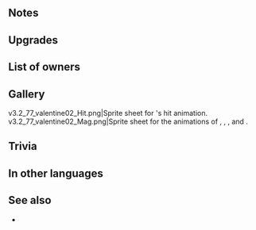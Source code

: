 {{SkillPage Tabs}}{{Weapon Infobox
|tagid=SID_青の花かご＋
|weaponType=Blue Tome
|might=12
|range=2
|effect=If unit is adjacent to an ally, grants Atk/Spd/Def/Res+3 during combat.
|cost=300
|exclusive=0
|userVersion1=
|userVersion2=
|userVersion3=
|userVersion4=
|statModifiers=0,12,0,0,0
|refinePaths=default
|refineSP=350
|refineMedals=500
|refineStones=50
|properties=
}}
==Notes==
{{Combat boosts}}
==Upgrades==
{{Weapon Upgrade List}}
==List of owners==
{{Skill Hero List}}
==Gallery==
<gallery>
v3.2_77_valentine02_Hit.png|Sprite sheet for {{PAGENAME}}'s hit animation.
v3.2_77_valentine02_Mag.png|Sprite sheet for the animations of {{PAGENAME}}, {{St|Gronnblooms+}}, {{St|Loyal Wreath+}}, {{St|Tharja's Hex}} and {{St|Iris's Tome}}.
</gallery>
==Trivia==
{{TomeColorTrivia|blar}}
==In other languages==
{{OtherLanguages
|japanese=青の花かご＋
|german=Blárblüten+
|spanishEU=Flores zarcas +
|spanishLA=Flores añil +
|french=Fleurs saphir +
|italian=Turchinfiore+
|chineseTW=青之花籃＋
|portuguese=Flores anis+
}}
==See also==
* 
{{Weapons Navbox}}